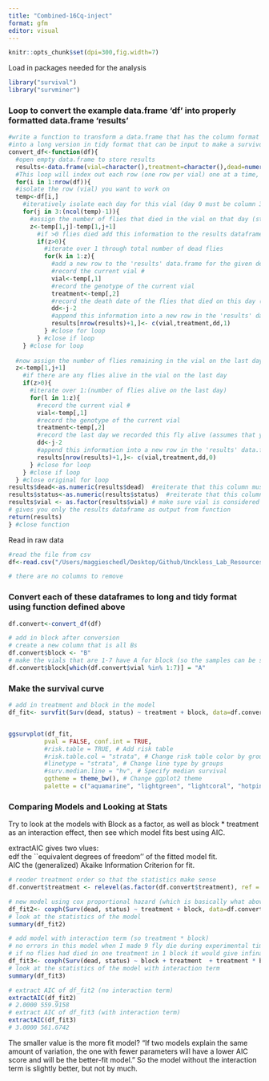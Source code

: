 ```yaml
---
title: "Combined-16Cq-inject"
format: gfm
editor: visual
---
```


```r
knitr::opts_chunk$set(dpi=300,fig.width=7)
```

Load in packages needed for the analysis

```r
library("survival")
library("survminer")
```

### Loop to convert the example data.frame 'df' into properly formatted data.frame 'results'

```r
#write a function to transform a data.frame that has the column format 'vial | treatment | D0 | D1 | D2...', with one row for each vial
#into a long version in tidy format that can be input to make a survivorship curve
convert_df<-function(df){
  #open empty data.frame to store results
  results<-data.frame(vial=character(),treatment=character(),dead=numeric(),status=numeric())
  #This loop will index out each row (one row per vial) one at a time, transform it into long format (one row per fly), and add the information to the empty data.frame called results
  for(i in 1:nrow(df)){
  #isolate the row (vial) you want to work on
  temp<-df[i,]
    #iteratively isolate each day for this vial (day 0 must be column 3, day 1 column 4, etc.). Loop stops the column before the last day
    for(j in 3:(ncol(temp)-1)){
      #assign the number of flies that died in the vial on that day (starting with day 1) to the variable 'z'
      z<-temp[1,j]-temp[1,j+1]
        #if >0 flies died add this information to the results dataframe
        if(z>0){
          #iterate over 1 through total number of dead flies
          for(k in 1:z){
            #add a new row to the 'results' data.frame for the given dead fly, specifying vial #, treatment, day died, and
            #record the current vial #
            vial<-temp[,1]
            #record the genotype of the current vial
            treatment<-temp[,2]
            #record the death date of the flies that died on this day (assumes that your input DF starts with day 0 in column 3)
            dd<-j-2
            #append this information into a new row in the 'results' data.frame, and add a '1' in the 4th column to indicate mortality
            results[nrow(results)+1,]<- c(vial,treatment,dd,1)
          } #close for loop
        } #close if loop
    } #close for loop
  
  #now assign the number of flies remaining in the vial on the last day (value in the last column of the row) to the variable 'z'
  z<-temp[1,j+1]
    #if there are any flies alive in the vial on the last day
    if(z>0){
      #iterate over 1:(number of flies alive on the last day)
      for(l in 1:z){
        #record the current vial #
        vial<-temp[,1]
        #record the genotype of the current vial
        treatment<-temp[,2]
        #record the last day we recorded this fly alive (assumes that your input DF starts with day 0 in column 3)
        dd<-j-2
        #append this information into a new row in the 'results' data.frame, and add a '0' in the 4th column to indicate that the fly made it to the end of the experiment
        results[nrow(results)+1,]<- c(vial,treatment,dd,0)
      } #close for loop
    } #close if loop
  } #close original for loop
results$dead<-as.numeric(results$dead)  #reiterate that this column must be class numeric
results$status<-as.numeric(results$status)  #reiterate that this column must be class numeric
results$vial <- as.factor(results$vial) # make sure vial is considered a factor
# gives you only the results dataframe as output from function 
return(results) 
} #close function
```

Read in raw data

```r
#read the file from csv
df<-read.csv("/Users/maggieschedl/Desktop/Github/Unckless_Lab_Resources/Infection_survival_analyses/Combined-rep-1-2-16Cq-injt/Combined-2-replicate-dataset.csv")

# there are no columns to remove
```

### Convert each of these dataframes to long and tidy format using function defined above

```r
df.convert<-convert_df(df)

# add in block after conversion 
# create a new column that is all Bs
df.convert$block <- "B"
# make the vials that are 1-7 have A for block (so the samples can be separated out by replicate infection)
df.convert$block[which(df.convert$vial %in% 1:7)] = "A"

```


### Make the survival curve
```r
# add in treatment and block in the model 
df_fit<- survfit(Surv(dead, status) ~ treatment + block, data=df.convert)


ggsurvplot(df_fit,
          pval = FALSE, conf.int = TRUE,
          #risk.table = TRUE, # Add risk table
          #risk.table.col = "strata", # Change risk table color by groups
          #linetype = "strata", # Change line type by groups
          #surv.median.line = "hv", # Specify median survival
          ggtheme = theme_bw(), # Change ggplot2 theme
          palette = c("aquamarine", "lightgreen", "lightcoral", "hotpink")) + ylab("Survival Proporation") + xlab("Days post injection")
```


### Comparing Models and Looking at Stats

Try to look at the models with Block as a factor, as well as block * treatment as an interaction effect, then see which model fits best using AIC. 

extractAIC gives two vlues:  
edf	the ``equivalent degrees of freedom'' of the fitted model fit.  
AIC	the (generalized) Akaike Information Criterion for fit.

```r
# reoder treatment order so that the statistics make sense
df.convert$treatment <- relevel(as.factor(df.convert$treatment), ref = "cell culture medium")

# new model using cox proportional hazard (which is basically what above is doing)
df_fit2<- coxph(Surv(dead, status) ~ treatment + block, data=df.convert)
# look at the statistics of the model
summary(df_fit2)

# add model with interaction term (so treatment * block)
# no errors in this model when I made 9 fly die during experimental time in the control treatment for each block
# if no flies had died in one treatment in 1 block it would give infinate values for some confidence intervals which is not great
df_fit3<- coxph(Surv(dead, status) ~ block + treatment  + treatment * block, data=df.convert)
# look at the statistics of the model with interaction term
summary(df_fit3)

# extract AIC of df_fit2 (no interaction term)
extractAIC(df_fit2)
# 2.0000 559.9158
# extract AIC of df_fit3 (with interaction term)
extractAIC(df_fit3)
# 3.0000 561.6742
```

The smaller value is the more fit model? "If two models explain the same amount of variation, the one with fewer parameters will have a lower AIC score and will be the better-fit model." So the model without the interaction term is slightly better, but not by much. 





